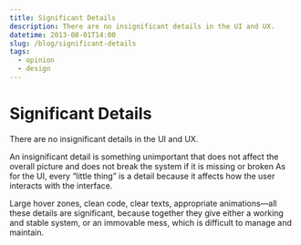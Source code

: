 ```yaml
---
title: Significant Details
description: There are no insignificant details in the UI and UX.
datetime: 2013-08-01T14:00
slug: /blog/significant-details
tags:
  - opinion
  - design
---
```


# Significant Details

There are no insignificant details in the UI and UX.

An insignificant detail is something unimportant that does not affect the overall picture and does not break the system if it is missing or broken As for the UI, every “little thing” is a detail because it affects how the user interacts with the interface.

Large hover zones, clean code, clear texts, appropriate animations—all these details are significant, because together they give either a working and stable system, or an immovable mess, which is difficult to manage and maintain.
